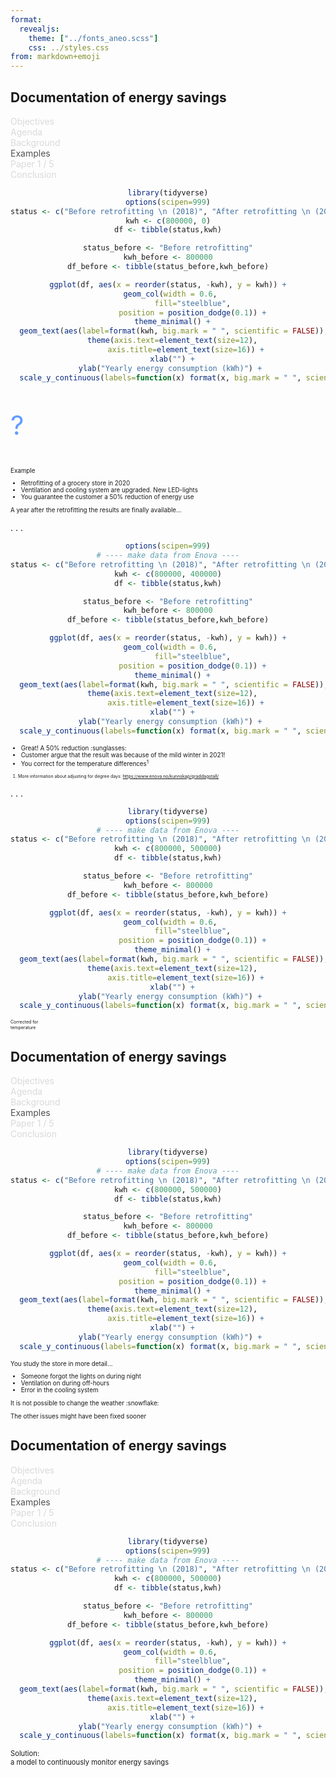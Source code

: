 ```yaml
---
format: 
  revealjs:
    theme: ["../fonts_aneo.scss"]
    css: ../styles.css
from: markdown+emoji
---
```


## Documentation of energy savings


::: {.absolute top="0" left="100%"}
::: {.sectionhead}
[Objectives]{style="opacity:0.15"} </br> 
[Agenda]{style="opacity:0.15"} </br> 
[Background]{style="opacity:0.15"} </br> 
[Examples]{style="opacity:0.75"} </br> 
[Paper 1 / 5]{style="opacity:0.15"} </br> 
[Conclusion]{style="opacity:0.15"}  
:::
:::


::: {.absolute top="%" left="0"}
::: {style="text-align: center"}


<!-- Before you get the results from the retrofitting -->
```r
library(tidyverse)
options(scipen=999)
status <- c("Before retrofitting \n (2018)", "After retrofitting \n (2021)")
kwh <- c(800000, 0)
df <- tibble(status,kwh)

status_before <- "Before retrofitting"
kwh_before <- 800000
df_before <- tibble(status_before,kwh_before)

ggplot(df, aes(x = reorder(status, -kwh), y = kwh)) +
  geom_col(width = 0.6, 
           fill="steelblue",
           position = position_dodge(0.1)) +
  theme_minimal() +
  geom_text(aes(label=format(kwh, big.mark = " ", scientific = FALSE)), vjust=1.6, color="white", size=4) +
  theme(axis.text=element_text(size=12),
        axis.title=element_text(size=16)) +
  xlab("") +
  ylab("Yearly energy consumption (kWh)") + 
  scale_y_continuous(labels=function(x) format(x, big.mark = " ", scientific = FALSE))

```

:::
:::


::: {.absolute top="27%" left="30%"}
::: {style="color: #619CFF; font-size: 3em"}

? 

:::
:::



::: {.absolute top="20%" left="50%"}
::: {style="font-size: 0.7em"}



::: {.fragment .fade-in-then-out}
Example 

- Retrofitting of a grocery store in 2020 
- Ventilation and cooling system are upgraded. New LED-lights
- You guarantee the customer a 50% reduction of energy use
:::

:::
:::


::: {.absolute top="30%" left="50%"}
::: {style="font-size: 0.7em"}

::: {.fragment .fade-in-then-out}

A year after the retrofitting the results are finally available...

:::


:::
:::




. . .

::: {.absolute top="%" left="0"}
::: {style="text-align: center"}

<!-- After you get the results -->
```r
options(scipen=999)
# ---- make data from Enova ----
status <- c("Before retrofitting \n (2018)", "After retrofitting \n (2021)")
kwh <- c(800000, 400000)
df <- tibble(status,kwh)

status_before <- "Before retrofitting"
kwh_before <- 800000
df_before <- tibble(status_before,kwh_before)

ggplot(df, aes(x = reorder(status, -kwh), y = kwh)) +
  geom_col(width = 0.6, 
           fill="steelblue",
           position = position_dodge(0.1)) +
  theme_minimal() +
  geom_text(aes(label=format(kwh, big.mark = " ", scientific = FALSE)), vjust=1.6, color="white", size=4) +
  theme(axis.text=element_text(size=12),
        axis.title=element_text(size=16)) +
  xlab("") +
  ylab("Yearly energy consumption (kWh)") + 
  scale_y_continuous(labels=function(x) format(x, big.mark = " ", scientific = FALSE))

```

:::
:::


::: {.absolute top="20%" left="50%"}
::: {style="font-size: 0.7em"}

::: {.incremental}

- Great! A 50% reduction :sunglasses:
- Customer argue that the result was because of the mild winter in 2021!
- You correct for the temperature differences^1^

:::

:::
:::

::: {.absolute top="100%" left="5%"}
::: {style="font-size: 0.5em"}

::: {.fragment .fade-in}
1. More information about adjusting for degree days: <https://www.enova.no/kunnskap/graddagstall/>
:::

:::
:::

. . .

::: {.absolute top="%" left="0"}
::: {style="text-align: center"}

<!-- But are you really sure? -->
```r
library(tidyverse)
options(scipen=999)
# ---- make data from Enova ----
status <- c("Before retrofitting \n (2018)", "After retrofitting \n (2021)")
kwh <- c(800000, 500000)
df <- tibble(status,kwh)

status_before <- "Before retrofitting"
kwh_before <- 800000
df_before <- tibble(status_before,kwh_before)

ggplot(df, aes(x = reorder(status, -kwh), y = kwh)) +
  geom_col(width = 0.6, 
           fill="steelblue",
           position = position_dodge(0.1)) +
  theme_minimal() +
  geom_text(aes(label=format(kwh, big.mark = " ", scientific = FALSE)), vjust=1.6, color="white", size=4) +
  theme(axis.text=element_text(size=12),
        axis.title=element_text(size=16)) +
  xlab("") +
  ylab("Yearly energy consumption (kWh)") + 
  scale_y_continuous(labels=function(x) format(x, big.mark = " ", scientific = FALSE))

```

:::
:::


::: {.absolute top="28%" left="27%"}
::: {style="font-size: 0.5em"}

Corrected for </br>
temperature

:::
:::

## Documentation of energy savings

::: {.absolute top="0" left="100%"}
::: {.sectionhead}
[Objectives]{style="opacity:0.15"} </br> 
[Agenda]{style="opacity:0.15"} </br> 
[Background]{style="opacity:0.15"} </br> 
[Examples]{style="opacity:0.75"} </br> 
[Paper 1 / 5]{style="opacity:0.15"} </br> 
[Conclusion]{style="opacity:0.15"}  
:::
:::


::: {.absolute top="%" left="0"}
::: {style="text-align: center"}

```r
library(tidyverse)
options(scipen=999)
# ---- make data from Enova ----
status <- c("Before retrofitting \n (2018)", "After retrofitting \n (2021)")
kwh <- c(800000, 500000)
df <- tibble(status,kwh)

status_before <- "Before retrofitting"
kwh_before <- 800000
df_before <- tibble(status_before,kwh_before)

ggplot(df, aes(x = reorder(status, -kwh), y = kwh)) +
  geom_col(width = 0.6, 
           fill="steelblue",
           position = position_dodge(0.1)) +
  theme_minimal() +
  geom_text(aes(label=format(kwh, big.mark = " ", scientific = FALSE)), vjust=1.6, color="white", size=4) +
  theme(axis.text=element_text(size=12),
        axis.title=element_text(size=16)) +
  xlab("") +
  ylab("Yearly energy consumption (kWh)") + 
  scale_y_continuous(labels=function(x) format(x, big.mark = " ", scientific = FALSE))

```

:::
:::



::: {.absolute top="20%" left="45%"}
::: {style="font-size: 0.7em"}



You study the store in more detail...

::: {.incremental}
- Someone forgot the lights on during night
- Ventilation on during off-hours
- Error in the cooling system 
:::

:::
:::

::: {.absolute top="50%" left="45%"}
::: {style="font-size: 0.7em"}

::: {.fragment .fade-in}
It is not possible to change the weather :snowflake: </br>
:::

::: {.fragment .fade-in}
The other issues might have been fixed sooner
:::


:::
:::



## Documentation of energy savings

::: {.absolute top="0" left="100%"}
::: {.sectionhead}
[Objectives]{style="opacity:0.15"} </br> 
[Agenda]{style="opacity:0.15"} </br> 
[Background]{style="opacity:0.15"} </br> 
[Examples]{style="opacity:0.75"} </br> 
[Paper 1 / 5]{style="opacity:0.15"} </br> 
[Conclusion]{style="opacity:0.15"}  
:::
:::

::: {.absolute top="%" left="0"}
::: {style="text-align: center"}

```r
library(tidyverse)
options(scipen=999)
# ---- make data from Enova ----
status <- c("Before retrofitting \n (2018)", "After retrofitting \n (2021)")
kwh <- c(800000, 500000)
df <- tibble(status,kwh)

status_before <- "Before retrofitting"
kwh_before <- 800000
df_before <- tibble(status_before,kwh_before)

ggplot(df, aes(x = reorder(status, -kwh), y = kwh)) +
  geom_col(width = 0.6, 
           fill="steelblue",
           position = position_dodge(0.1)) +
  theme_minimal() +
  geom_text(aes(label=format(kwh, big.mark = " ", scientific = FALSE)), vjust=1.6, color="white", size=4) +
  theme(axis.text=element_text(size=12),
        axis.title=element_text(size=16)) +
  xlab("") +
  ylab("Yearly energy consumption (kWh)") + 
  scale_y_continuous(labels=function(x) format(x, big.mark = " ", scientific = FALSE))

```

:::
:::


::: {.absolute top="20%" left="45%"}
::: {style="font-size: 0.8em"}

Solution: </br>
a model to continuously monitor energy savings
 
:::
:::











